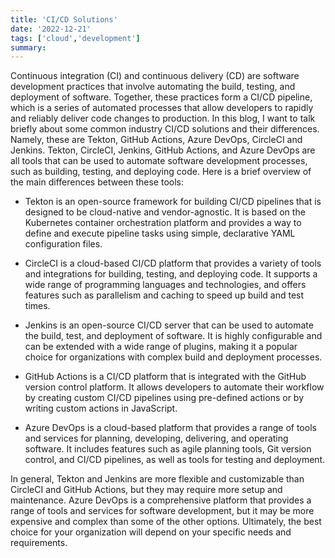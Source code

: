 ```yaml
---
title: 'CI/CD Solutions'
date: '2022-12-21'
tags: ['cloud','development']
summary:  
---
```


Continuous integration (CI) and continuous delivery (CD) are software development practices that involve automating the build, testing, and deployment of software. 
Together, these practices form a CI/CD pipeline, which is a series of automated processes that allow developers to rapidly and reliably deliver code changes to production.
In this blog, I want to talk briefly about some common industry CI/CD solutions and their differences. 
Namely, these are Tekton, GitHub Actions, Azure DevOps, CircleCI and Jenkins.
Tekton, CircleCI, Jenkins, GitHub Actions, and Azure DevOps are all tools that can be used to automate software development processes, such as building, testing, and deploying code.
Here is a brief overview of the main differences between these tools:

- Tekton is an open-source framework for building CI/CD pipelines that is designed to be cloud-native and vendor-agnostic. It is based on the Kubernetes container orchestration platform and provides a way to define and execute pipeline tasks using simple, declarative YAML configuration files.

- CircleCI is a cloud-based CI/CD platform that provides a variety of tools and integrations for building, testing, and deploying code. It supports a wide range of programming languages and technologies, and offers features such as parallelism and caching to speed up build and test times.

- Jenkins is an open-source CI/CD server that can be used to automate the build, test, and deployment of software. It is highly configurable and can be extended with a wide range of plugins, making it a popular choice for organizations with complex build and deployment processes.

- GitHub Actions is a CI/CD platform that is integrated with the GitHub version control platform. It allows developers to automate their workflow by creating custom CI/CD pipelines using pre-defined actions or by writing custom actions in JavaScript.

- Azure DevOps is a cloud-based platform that provides a range of tools and services for planning, developing, delivering, and operating software. It includes features such as agile planning tools, Git version control, and CI/CD pipelines, as well as tools for testing and deployment.

In general, Tekton and Jenkins are more flexible and customizable than CircleCI and GitHub Actions, but they may require more setup and maintenance. 
Azure DevOps is a comprehensive platform that provides a range of tools and services for software development, but it may be more expensive and complex than some of the other options. 
Ultimately, the best choice for your organization will depend on your specific needs and requirements.